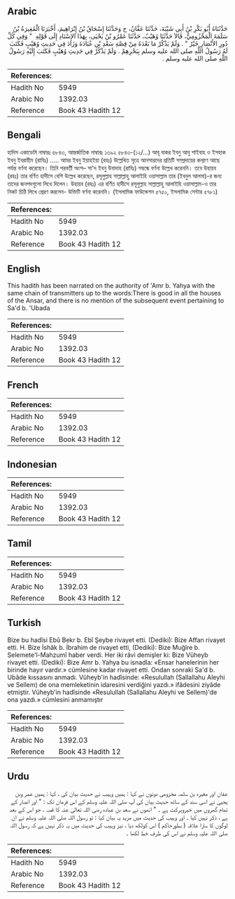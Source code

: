 ## Arabic


<div dir="rtl" lang="ar" style={{fontSize:'larger',backgroundColor:'#f8f9fa',padding:20}}>
حَدَّثَنَاهُ أَبُو بَكْرِ بْنُ أَبِي شَيْبَةَ، حَدَّثَنَا عَفَّانُ، ح وَحَدَّثَنَا إِسْحَاقُ بْنُ إِبْرَاهِيمَ، أَخْبَرَنَا الْمُغِيرَةُ بْنُ سَلَمَةَ الْمَخْزُومِيُّ، قَالاَ حَدَّثَنَا وُهَيْبٌ، حَدَّثَنَا عَمْرُو بْنُ يَحْيَى، بِهَذَا الإِسْنَادِ إِلَى قَوْلِهِ ‏ "‏ وَفِي كُلِّ دُورِ الأَنْصَارِ خَيْرٌ ‏"‏ ‏.‏ وَلَمْ يَذْكُرْ مَا بَعْدَهُ مِنْ قِصَّةِ سَعْدِ بْنِ عُبَادَةَ وَزَادَ فِي حَدِيثِ وُهَيْبٍ فَكَتَبَ لَهُ رَسُولُ اللَّهِ صلى الله عليه وسلم بِبَحْرِهِمْ ‏.‏ وَلَمْ يَذْكُرْ فِي حَدِيثِ وُهَيْبٍ فَكَتَبَ إِلَيْهِ رَسُولُ اللَّهِ صلى الله عليه وسلم ‏.‏
</div>
<div style={{backgroundColor:'#f8f9fa',padding:20, marginBottom: 10}}><table> <thead> <tr> <th>References:</th> <th></th> </tr> </thead> <tbody><tr><td>Hadith No</td><td>5949</td></tr><tr><td>Arabic No</td><td>1392.03</td></tr><tr><td>Reference</td><td>Book 43 Hadith 12</td></tr></tbody></table></div>

## Bengali


<div dir="ltr" lang="bn" style={{fontSize:'larger',backgroundColor:'#f8f9fa',padding:20}}>
হাদিস একাডেমি নাম্বারঃ ৫৮৪৩, আন্তর্জাতিক নাম্বারঃ ১৩৯২ ৫৮৪৩-(১২/...) আবূ বাকর ইবনু আবূ শাইবাহ ও ইসহাক ইবনু ইবরাহীম (রাযিঃ) ..... আমর ইবনু ইয়াহইয়া (রহঃ) উল্লেখিত সূত্রে আনসারদের প্রতিটি সম্প্রদায়ের কল্যাণ আছে পর্যন্ত বর্ণনা করেছেন। তিনি পরবর্তী অংশ– সা'দ ইবনু উবাদাহ (রাযিঃ) সম্বন্ধে বর্ণনা উল্লেখ করেননি। তবে উহায়ব (রহঃ) তার বর্ণিত হাদীসে বেশি উল্লেখ করেছেন, রসূলুল্লাহ সাল্লাল্লাহু আলাইহি ওয়াসাল্লাম তার (ইবনুল আলমা)-র জন্য তাদের জনপদগুলো লিখে দিলেন। উহায়ব (রহঃ) এর বর্ণিত হাদীসে রসূলুল্লাহ সাল্লাল্লাহু আলাইহি ওয়াসাল্লাম-ও তার নিকট চিঠি লিখে প্রেরণ করলেন- উক্তিটি বর্ণনা করেননি। (ইসলামিক ফাউন্ডেশন ৫৭৫০, ইসলামিক সেন্টার ৫৭৮১)
</div>
<div style={{backgroundColor:'#f8f9fa',padding:20, marginBottom: 10}}><table> <thead> <tr> <th>References:</th> <th></th> </tr> </thead> <tbody><tr><td>Hadith No</td><td>5949</td></tr><tr><td>Arabic No</td><td>1392.03</td></tr><tr><td>Reference</td><td>Book 43 Hadith 12</td></tr></tbody></table></div>

## English


<div dir="ltr" lang="en" style={{fontSize:'larger',backgroundColor:'#f8f9fa',padding:20}}>
This hadith has been narrated on the authority of 'Amr b. Yahya with the same chain of transmitters up to the words:There is good in all the houses of the Ansar, and there is no mention of the subsequent event pertaining to Sa'd b. 'Ubada
</div>
<div style={{backgroundColor:'#f8f9fa',padding:20, marginBottom: 10}}><table> <thead> <tr> <th>References:</th> <th></th> </tr> </thead> <tbody><tr><td>Hadith No</td><td>5949</td></tr><tr><td>Arabic No</td><td>1392.03</td></tr><tr><td>Reference</td><td>Book 43 Hadith 12</td></tr></tbody></table></div>

## French


<div dir="ltr" lang="fr" style={{fontSize:'larger',backgroundColor:'#f8f9fa',padding:20}}>

</div>
<div style={{backgroundColor:'#f8f9fa',padding:20, marginBottom: 10}}><table> <thead> <tr> <th>References:</th> <th></th> </tr> </thead> <tbody><tr><td>Hadith No</td><td>5949</td></tr><tr><td>Arabic No</td><td>1392.03</td></tr><tr><td>Reference</td><td>Book 43 Hadith 12</td></tr></tbody></table></div>

## Indonesian


<div dir="ltr" lang="id" style={{fontSize:'larger',backgroundColor:'#f8f9fa',padding:20}}>

</div>
<div style={{backgroundColor:'#f8f9fa',padding:20, marginBottom: 10}}><table> <thead> <tr> <th>References:</th> <th></th> </tr> </thead> <tbody><tr><td>Hadith No</td><td>5949</td></tr><tr><td>Arabic No</td><td>1392.03</td></tr><tr><td>Reference</td><td>Book 43 Hadith 12</td></tr></tbody></table></div>

## Tamil


<div dir="ltr" lang="ta" style={{fontSize:'larger',backgroundColor:'#f8f9fa',padding:20}}>

</div>
<div style={{backgroundColor:'#f8f9fa',padding:20, marginBottom: 10}}><table> <thead> <tr> <th>References:</th> <th></th> </tr> </thead> <tbody><tr><td>Hadith No</td><td>5949</td></tr><tr><td>Arabic No</td><td>1392.03</td></tr><tr><td>Reference</td><td>Book 43 Hadith 12</td></tr></tbody></table></div>

## Turkish


<div dir="ltr" lang="tr" style={{fontSize:'larger',backgroundColor:'#f8f9fa',padding:20}}>
Bize bu hadîsi Ebû Bekr b. Ebî Şeybe rivayet etti. (Dediki): Bize Affan rivayet etti. H. Bize İshâk b. İbrahim de rivayet etti, (Dediki): Bize Muğîre b. Selemete'l-Mahzumî haber verdi. Her iki râvi demişler ki: Bize Vüheyb rivayet etti. (Dediki): Bize Amr b. Yahya bu isnadla: «Ensar hanelerinin her birinde hayır vardır.» cümlesine kadar rivayet etti. Ondan sonraki Sa'd b. Ubâde kıssasını anmadı. Vüheyb'in hadîsinde: «Resulullah (Sallallahu Aleyhi ve Sellem) de ona memleketinin idaresini verdiğini yazdı.» ifâdesini ziyâde etmiştir. Vüheyb'in hadîsinde «Resulullah (Sallallahu Aleyhi ve Sellem)'de ona yazdı.» cümlesini anmamıştır
</div>
<div style={{backgroundColor:'#f8f9fa',padding:20, marginBottom: 10}}><table> <thead> <tr> <th>References:</th> <th></th> </tr> </thead> <tbody><tr><td>Hadith No</td><td>5949</td></tr><tr><td>Arabic No</td><td>1392.03</td></tr><tr><td>Reference</td><td>Book 43 Hadith 12</td></tr></tbody></table></div>

## Urdu


<div dir="rtl" lang="ur" style={{fontSize:'larger',backgroundColor:'#f8f9fa',padding:20}}>
عفان اور مغیرہ بن سلمہ مخزومی دونوں نے کہا : ہمیں وہیب نے حدیث بیان کی ، کہا : ہمیں عمر وبن یحییٰ نے اسی سند کے ساتھ حدیث بیان کی آپ صلی اللہ علیہ وسلم کے اس فرمان تک : " اور انصار کے تمام گھروں میں خیروبرکت ہے ۔ " انھوں نے سعد بن عبادہ رضی اللہ تعالیٰ عنہ کا قصہ ، جو اس کے بعد ہے ، ذکر نہیں کیا ۔ اور وہیب کی حدیث میں مزید یہ بیان کیا : تو رسول اللہ صلی اللہ علیہ وسلم نے ان لوگوں کا سارا علاقہ ( بطورحاکم ) اس کولکھ دیا ، نیز وہیب کی حدیث میں یہ ذکر نہیں ہے کہ رسول اللہ صلی اللہ علیہ وسلم نے اس کی طرف خط لکھا ۔
</div>
<div style={{backgroundColor:'#f8f9fa',padding:20, marginBottom: 10}}><table> <thead> <tr> <th>References:</th> <th></th> </tr> </thead> <tbody><tr><td>Hadith No</td><td>5949</td></tr><tr><td>Arabic No</td><td>1392.03</td></tr><tr><td>Reference</td><td>Book 43 Hadith 12</td></tr></tbody></table></div>